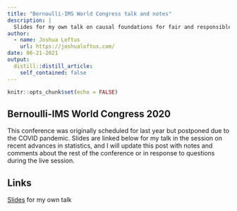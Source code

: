 ```yaml
---
title: "Bernoulli-IMS World Congress talk and notes"
description: |
  Slides for my own talk on causal foundations for fair and responsible machine learning, and a blog post with additional comments on the conference.
author:
  - name: Joshua Loftus
    url: https://joshualoftus.com/
date: 06-21-2021
output:
  distill::distill_article:
    self_contained: false
---
```



```r
knitr::opts_chunk$set(echo = FALSE)
```

## Bernoulli-IMS World Congress 2020

This conference was originally scheduled for last year but postponed due to the COVID pandemic. Slides are linked below for my talk in the session on recent advances in statistics, and I will update this post with notes and comments about the rest of the conference or in response to questions during the live session.

## Links

[Slides](slides/causal.html) for my own talk
